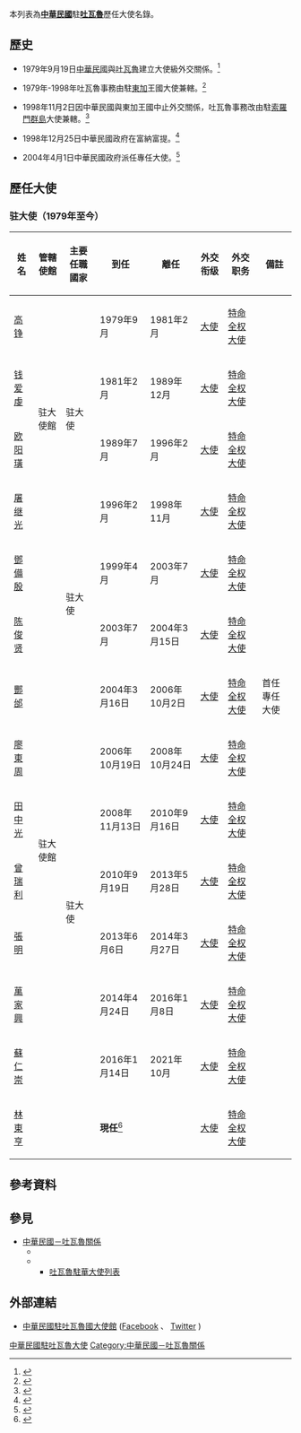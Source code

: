 {{NoteTA
|G1 = 地名
|G2 = nationality
}}
本列表為'''[[中華民國|中華民國]]'''駐'''[[吐瓦魯|吐瓦魯]]'''歷任大使名錄。

==歷史==
*1979年9月19日[[中華民國|中華民國]]與[[吐瓦魯|吐瓦魯]]建立大使級外交關係。<ref name="ROC Foreign Relation Yearbook 2016">{{cite web|url=http://multilingual.mofa.gov.tw/web/web_UTF-8/YearBook/105/PDF/%E5%A4%96%E4%BA%A4%E5%B9%B4%E9%91%91%E5%AE%8C%E6%95%B4%E6%8E%92%E7%89%88.pdf|title=中華民國外交部105年外交年鑑|publisher=[[中華民國外交部|中華民國外交部]]|date=2017-05|accessdate=2018-03-01|archive-url=https://web.archive.org/web/20180129004249/http://multilingual.mofa.gov.tw/web/web_UTF-8/YearBook/105/PDF/%E5%A4%96%E4%BA%A4%E5%B9%B4%E9%91%91%E5%AE%8C%E6%95%B4%E6%8E%92%E7%89%88.pdf|archive-date=2018-01-29|dead-url=yes}}</ref>

*1979年-1998年吐瓦魯事務由駐[[東加|東加]]王國大使兼轄。<ref name="ROC Foreign Relation Yearbook 2016">{{cite web|url=http://multilingual.mofa.gov.tw/web/web_UTF-8/YearBook/105/PDF/%E5%A4%96%E4%BA%A4%E5%B9%B4%E9%91%91%E5%AE%8C%E6%95%B4%E6%8E%92%E7%89%88.pdf|title=中華民國外交部105年外交年鑑|publisher=[[中華民國外交部|中華民國外交部]]|date=2017-05|accessdate=2018-03-01|archive-url=https://web.archive.org/web/20180129004249/http://multilingual.mofa.gov.tw/web/web_UTF-8/YearBook/105/PDF/%E5%A4%96%E4%BA%A4%E5%B9%B4%E9%91%91%E5%AE%8C%E6%95%B4%E6%8E%92%E7%89%88.pdf|archive-date=2018-01-29|dead-url=yes}}</ref>

*1998年11月2日因中華民國與東加王國中止外交關係，吐瓦魯事務改由駐[[索羅門群島|索羅門群島]]大使兼轄。<ref name="ROC Foreign Relation Yearbook 2016">{{cite web|url=http://multilingual.mofa.gov.tw/web/web_UTF-8/YearBook/105/PDF/%E5%A4%96%E4%BA%A4%E5%B9%B4%E9%91%91%E5%AE%8C%E6%95%B4%E6%8E%92%E7%89%88.pdf|title=中華民國外交部105年外交年鑑|publisher=[[中華民國外交部|中華民國外交部]]|date=2017-05|accessdate=2018-03-01|archive-url=https://web.archive.org/web/20180129004249/http://multilingual.mofa.gov.tw/web/web_UTF-8/YearBook/105/PDF/%E5%A4%96%E4%BA%A4%E5%B9%B4%E9%91%91%E5%AE%8C%E6%95%B4%E6%8E%92%E7%89%88.pdf|archive-date=2018-01-29|dead-url=yes}}</ref>

*1998年12月25日中華民國政府在富納富提{{link-ja|中華民國駐吐瓦魯大使館|在ツバル中華民国大使館|設立大使館}}。<ref name="ROC Foreign Relation Yearbook 2016">{{cite web|url=http://multilingual.mofa.gov.tw/web/web_UTF-8/YearBook/105/PDF/%E5%A4%96%E4%BA%A4%E5%B9%B4%E9%91%91%E5%AE%8C%E6%95%B4%E6%8E%92%E7%89%88.pdf|title=中華民國外交部105年外交年鑑|publisher=[[中華民國外交部|中華民國外交部]]|date=2017-05|accessdate=2018-03-01|archive-url=https://web.archive.org/web/20180129004249/http://multilingual.mofa.gov.tw/web/web_UTF-8/YearBook/105/PDF/%E5%A4%96%E4%BA%A4%E5%B9%B4%E9%91%91%E5%AE%8C%E6%95%B4%E6%8E%92%E7%89%88.pdf|archive-date=2018-01-29|dead-url=yes}}</ref>

*2004年4月1日中華民國政府派任專任大使。<ref name="ROC Foreign Relation Yearbook 2016">{{cite web|url=http://multilingual.mofa.gov.tw/web/web_UTF-8/YearBook/105/PDF/%E5%A4%96%E4%BA%A4%E5%B9%B4%E9%91%91%E5%AE%8C%E6%95%B4%E6%8E%92%E7%89%88.pdf|title=中華民國外交部105年外交年鑑|publisher=[[中華民國外交部|中華民國外交部]]|date=2017-05|accessdate=2018-03-01|archive-url=https://web.archive.org/web/20180129004249/http://multilingual.mofa.gov.tw/web/web_UTF-8/YearBook/105/PDF/%E5%A4%96%E4%BA%A4%E5%B9%B4%E9%91%91%E5%AE%8C%E6%95%B4%E6%8E%92%E7%89%88.pdf|archive-date=2018-01-29|dead-url=yes}}</ref>

==歷任大使==
=== {{ROC}}驻{{TUV}}大使（1979年至今） ===
{| class="wikitable" 
|- 
!姓名
!管轄使館
!主要任職國家
!到任
!離任
!外交衔级
!外交职务
!colspan="2"| 備註
|-
| [[高铮|高铮]]
|rowspan=4|驻{{TGA}}大使館
|rowspan=4|驻{{TGA}}大使
| 1979年9月
| 1981年2月
| [[大使|大使]]
| [[特命全权大使|特命全权大使]]
|
|-
| [[钱爱虔|钱爱虔]]
| 1981年2月
| 1989年12月
| [[大使|大使]]
| [[特命全权大使|特命全权大使]]
|
|-
| [[欧阳璜|欧阳璜]]
| 1989年7月
| 1996年2月
| [[大使|大使]]
| [[特命全权大使|特命全权大使]]
|
|-
| [[屠继光|屠继光]]
| 1996年2月
| 1998年11月
| [[大使|大使]]
| [[特命全权大使|特命全权大使]]
|
|-
| [[鄧備殷|鄧備殷]]
|rowspan=10|驻{{TUV}}大使館
|rowspan=2|驻{{SOL}}大使
| 1999年4月
| 2003年7月
| [[大使|大使]]
| [[特命全权大使|特命全权大使]]
|
|-
| [[陈俊贤|陈俊贤]]
| 2003年7月
| 2004年3月15日
| [[大使|大使]]
| [[特命全权大使|特命全权大使]]
|
|-
| [[酆邰|酆邰]]
|rowspan=8|驻{{TUV}}大使
| 2004年3月16日
| 2006年10月2日
| [[大使|大使]]
| [[特命全权大使|特命全权大使]]
|首任專任大使 
|-
| [[廖東周|廖東周]]
| 2006年10月19日
| 2008年10月24日
| [[大使|大使]]
| [[特命全权大使|特命全权大使]]
| 
|-
| [[田中光|田中光]]
| 2008年11月13日
| 2010年9月16日
| [[大使|大使]]
| [[特命全权大使|特命全权大使]]
|
|-
| [[曾瑞利|曾瑞利]]
| 2010年9月19日
| 2013年5月28日
| [[大使|大使]]
| [[特命全权大使|特命全权大使]]
| 
|-
| [[張明_(中華民國外交官)|張明]]
| 2013年6月6日
| 2014年3月27日
| [[大使|大使]]
| [[特命全权大使|特命全权大使]]
| 
|-
| [[萬家興|萬家興]]
| 2014年4月24日
| 2016年1月8日
| [[大使|大使]]
| [[特命全权大使|特命全权大使]]
| 
|-
| [[蘇仁崇|蘇仁崇]]
| 2016年1月14日
| 2021年10月
| [[大使|大使]]
| [[特命全权大使|特命全权大使]]
| 
|-
| [[林東亨|林東亨]]
| '''現任'''<ref>{{cite news|url=https://tw.news.yahoo.com/%E4%B8%AD%E5%8D%97%E7%BE%8E%E6%B4%B2%E4%BA%BA%E4%BA%8B%E8%AA%BF%E5%8B%95-%E6%9B%B9%E7%AB%8B%E5%82%91%E9%A7%90%E9%98%BF%E6%A0%B9%E5%BB%B7-201000768.html|title=中南美洲人事調動 曹立傑駐阿根廷|publisher=[[中時新聞網|中時新聞網]]|date=2021-05-12|accessdate=2021-05-15|archive-date=2021-05-15|archive-url=https://web.archive.org/web/20210515233447/https://tw.news.yahoo.com/%E4%B8%AD%E5%8D%97%E7%BE%8E%E6%B4%B2%E4%BA%BA%E4%BA%8B%E8%AA%BF%E5%8B%95-%E6%9B%B9%E7%AB%8B%E5%82%91%E9%A7%90%E9%98%BF%E6%A0%B9%E5%BB%B7-201000768.html}}</ref>
| 
| [[大使|大使]]
| [[特命全权大使|特命全权大使]]
| 
|}

==參考資料==
{{reflist}}

==參見==
*[[中華民國－吐瓦魯關係|中華民國－吐瓦魯關係]]
**{{link-ja|中華民國駐吐瓦魯大使館|在ツバル中華民国大使館}}
**{{link-ja|吐瓦魯駐華大使館|在中華民国ツバル大使館}}
***[[吐瓦魯駐華大使列表|吐瓦魯駐華大使列表]]

== 外部連結 ==
*[http://www.taiwanembassy.org/TV/mp.asp?mp=677 中華民國駐吐瓦魯國大使館] {{Wayback|url=http://www.taiwanembassy.org/TV/mp.asp?mp=677 |date=20150924113038 }}<!--{{Wayback|url=http://www.taiwanembassy.org/TV/mp.asp?mp=677 |date=20150924113038 }}-->{{zh-tw}}{{en}}([https://www.facebook.com/TW.Tuvalu/ Facebook] {{Wayback|url=https://www.facebook.com/TW.Tuvalu/ |date=20200710010457 }}、<!--{{Wayback|url=https://www.facebook.com/TW.Tuvalu/ |date=20200710010457 }}-->[https://twitter.com/TW_Tuvalu Twitter] {{Wayback|url=https://twitter.com/TW_Tuvalu |date=20190221023003 }})<!--{{Wayback|url=https://twitter.com/TW_Tuvalu |date=20190221023003 }}-->

{{中華民國駐外大使}}

[[Category:中華民國駐吐瓦魯大使|]]
[[Category:中華民國－吐瓦魯關係|Category:中華民國－吐瓦魯關係]]